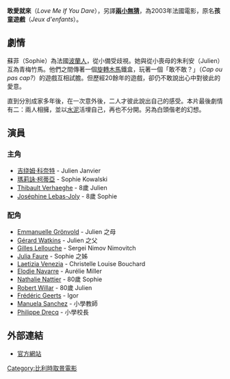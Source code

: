 {{Infobox Film 
 | name = 敢愛就來
 | image = Love Me If You Dare movie.jpg
 | caption = 
 | director = [[Yann_Samuell|Yann Samuell]] 
 | writer = [[Jacky_Cukier|Jacky Cukier]],<br>[[Yann_Samuell|Yann Samuell]]
 | starring = [[Guillaume_Canet|Guillaume Canet]],<br>[[Marion_Cotillard|Marion Cotillard]] 
 | producer = [[Christophe_Rossignon|Christophe Rossignon]] 
 | distributor = [[Paramount_Classics|Paramount Classics]] 
 | budget =
 | released = 2003年9月13日<small>（法國）</small>
 | runtime = 93 分
 | language = 法語
 | imdb_id = 0364517 
 | }}
'''敢愛就來'''（''Love Me If You Dare''），另譯'''[[兩小無猜|兩小無猜]]'''，為2003年法國電影，原名'''孩童遊戲'''（''Jeux d'enfants''）。

== 劇情 ==

蘇菲（Sophie）為法國[[波兰|波蘭人]]，從小備受歧視。她與從小喪母的朱利安（Julien）互為青梅竹馬。他們之間傳著一個[[旋轉木馬|旋轉木馬]]鐵盒，玩著一個「敢不敢？」（''Cap ou pas cap?''）的遊戲互相試膽。但歷經20餘年的遊戲，卻仍不敢說出心中對彼此的愛意。

直到分別成家多年後，在一次意外後，二人才彼此說出自己的感受。本片最後劇情有二：兩人相擁，並以[[水泥|水泥]]活埋自己，再也不分開。另為白頭偕老的幻想。

== 演員 ==
=== 主角 ===
*[[吉绕姆·科奈特|吉绕姆·科奈特]] - Julien Janvier
*[[瑪莉詠·柯蒂亞|瑪莉詠·柯蒂亞]] - Sophie Kowalski
*[[Thibault_Verhaeghe|Thibault Verhaeghe]] - 8歲 Julien
*[[Joséphine_Lebas-Joly|Joséphine Lebas-Joly]] - 8歲 Sophie

=== 配角 ===
*[[Emmanuelle_Grönvold|Emmanuelle Grönvold]] - Julien 之母
*[[Gérard_Watkins|Gérard Watkins]] - Julien 之父
*[[Gilles_Lellouche|Gilles Lellouche]] - Sergei Nimov Nimovitch
*[[Julia_Faure|Julia Faure]] - Sophie 之姊
*[[Laetizia_Venezia|Laetizia Venezia]] - Christelle Louise Bouchard
*[[Elodie_Navarre|Elodie Navarre]] - Aurélie Miller
*[[Nathalie_Nattier|Nathalie Nattier]] - 80歲 Sophie
*[[Robert_Willar|Robert Willar]] - 80歲 Julien
*[[Frédéric_Geerts|Frédéric Geerts]] - Igor
*[[Manuela_Sanchez|Manuela Sanchez]] - 小學教師
*[[Philippe_Drecq|Philippe Drecq]] - 小學校長

== 外部連結==
*[http://www.paramountclassics.com/loveme/ 官方網站] {{Wayback|url=http://www.paramountclassics.com/loveme/ |date=20060519143930 }}

{{French film-stub}}

[[Category:比利時取景電影|Category:比利時取景電影]]